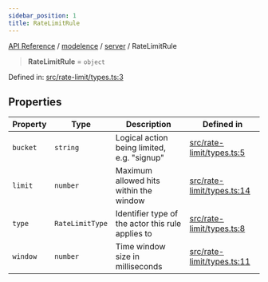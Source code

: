 ```yaml
---
sidebar_position: 1
title: RateLimitRule
---
```


[API Reference](/api-reference/modelence/server/type-aliases/../../../index) / [modelence](/api-reference/modelence/server/type-aliases/../../index) / [server](/api-reference/modelence/server/type-aliases/../index) / RateLimitRule

> **RateLimitRule** = `object`

Defined in: [src/rate-limit/types.ts:3](https://github.com/modelence/modelence/blob/b7933212665d40e3624c94a9f0c768239245cfa3/packages/modelence/src/rate-limit/types.ts#L3)

## Properties

| Property | Type | Description | Defined in |
| ------ | ------ | ------ | ------ |
| <a id="bucket"></a> `bucket` | `string` | Logical action being limited, e.g. "signup" | [src/rate-limit/types.ts:5](https://github.com/modelence/modelence/blob/b7933212665d40e3624c94a9f0c768239245cfa3/packages/modelence/src/rate-limit/types.ts#L5) |
| <a id="limit"></a> `limit` | `number` | Maximum allowed hits within the window | [src/rate-limit/types.ts:14](https://github.com/modelence/modelence/blob/b7933212665d40e3624c94a9f0c768239245cfa3/packages/modelence/src/rate-limit/types.ts#L14) |
| <a id="type"></a> `type` | `RateLimitType` | Identifier type of the actor this rule applies to | [src/rate-limit/types.ts:8](https://github.com/modelence/modelence/blob/b7933212665d40e3624c94a9f0c768239245cfa3/packages/modelence/src/rate-limit/types.ts#L8) |
| <a id="window"></a> `window` | `number` | Time window size in milliseconds | [src/rate-limit/types.ts:11](https://github.com/modelence/modelence/blob/b7933212665d40e3624c94a9f0c768239245cfa3/packages/modelence/src/rate-limit/types.ts#L11) |
